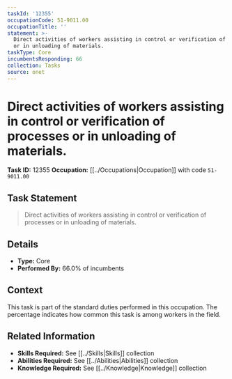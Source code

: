 ```yaml
---
taskId: '12355'
occupationCode: 51-9011.00
occupationTitle: ''
statement: >-
  Direct activities of workers assisting in control or verification of processes
  or in unloading of materials.
taskType: Core
incumbentsResponding: 66
collection: Tasks
source: onet
---
```

# Direct activities of workers assisting in control or verification of processes or in unloading of materials.

**Task ID:** 12355
**Occupation:** [[../Occupations|Occupation]] with code `51-9011.00`

## Task Statement

> Direct activities of workers assisting in control or verification of processes or in unloading of materials.

## Details

- **Type:** Core
- **Performed By:** 66.0% of incumbents

## Context

This task is part of the standard duties performed in this occupation. The percentage indicates how common this task is among workers in the field.

## Related Information

- **Skills Required:** See [[../Skills|Skills]] collection
- **Abilities Required:** See [[../Abilities|Abilities]] collection
- **Knowledge Required:** See [[../Knowledge|Knowledge]] collection
